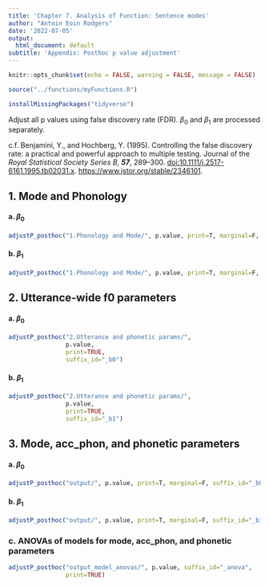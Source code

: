 ```yaml
---
title: 'Chapter 7. Analysis of Function: Sentence modes'
author: "Antoin Eoin Rodgers"
date: '2022-07-05'
output:
  html_document: default
subtitle: 'Appendix: Posthoc p value adjustment'
---
```


```r
knitr::opts_chunk$set(echo = FALSE, warning = FALSE, message = FALSE)
```

```r
source("../functions/myFunctions.R") 

installMissingPackages("tidyverse")
```

Adjust all p values using false discovery rate (FDR).
$\beta_0$ and $\beta_1$ are processed separately.


c.f. Benjamini, Y., and Hochberg, Y. (1995). Controlling the false discovery rate: a practical and powerful approach to multiple testing. Journal of the *Royal Statistical Society Series B, **57***, 289--300. <doi:10.1111/j.2517-6161.1995.tb02031.x>. <https://www.jstor.org/stable/2346101>.

## 1. Mode and Phonology
#### a. $\beta_0$

```r
adjustP_posthoc("1.Phonology and Mode/", p.value, print=T, marginal=F, suffix_id="_b0")
```
#### b. $\beta_1$
```r
adjustP_posthoc("1.Phonology and Mode/", p.value, print=T, marginal=F, suffix_id="_b1")
```

## 2. Utterance-wide f0 parameters
#### a. $\beta_0$
```r
adjustP_posthoc("2.Utterance and phonetic params/",
                p.value,
                print=TRUE,
                suffix_id="_b0")
```
#### b. $\beta_1$
```r
adjustP_posthoc("2.Utterance and phonetic params/",
                p.value,
                print=TRUE,
                suffix_id="_b1")
```

## 3. Mode, acc_phon, and phonetic parameters
#### a. $\beta_0$

```r
adjustP_posthoc("output/", p.value, print=T, marginal=F, suffix_id="_b0")
```

#### b. $\beta_1$

```r
adjustP_posthoc("output/", p.value, print=T, marginal=F, suffix_id="_b1")
```

### c. ANOVAs of models for mode, acc_phon, and phonetic parameters

```r
adjustP_posthoc("output_model_anovas/", p.value, suffix_id="_anova",
                print=TRUE)
```
